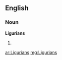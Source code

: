 ==English==

===Noun===
'''Ligurians'''

# {{plural of|[[Ligurian]]}}

[[ar:Ligurians]]
[[mg:Ligurians]]